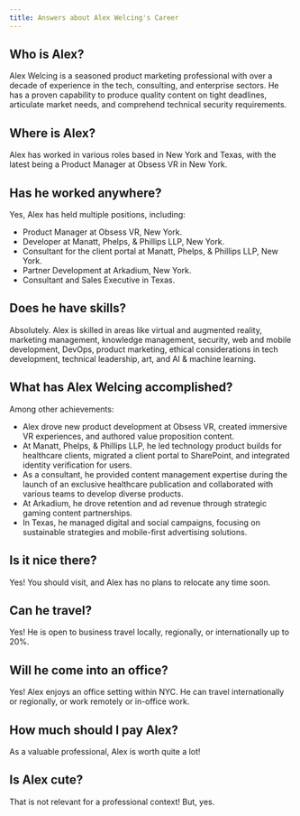 ```yaml
---
title: Answers about Alex Welcing's Career
---
```


## Who is Alex?

Alex Welcing is a seasoned product marketing professional with over a decade of experience in the tech, consulting, and enterprise sectors. He has a proven capability to produce quality content on tight deadlines, articulate market needs, and comprehend technical security requirements.

## Where is Alex?

Alex has worked in various roles based in New York and Texas, with the latest being a Product Manager at Obsess VR in New York.

## Has he worked anywhere?

Yes, Alex has held multiple positions, including:
- Product Manager at Obsess VR, New York.
- Developer at Manatt, Phelps, & Phillips LLP, New York.
- Consultant for the client portal at Manatt, Phelps, & Phillips LLP, New York.
- Partner Development at Arkadium, New York.
- Consultant and Sales Executive in Texas.

## Does he have skills?

Absolutely. Alex is skilled in areas like virtual and augmented reality, marketing management, knowledge management, security, web and mobile development, DevOps, product marketing, ethical considerations in tech development, technical leadership, art, and AI & machine learning.

## What has Alex Welcing accomplished?

Among other achievements:
- Alex drove new product development at Obsess VR, created immersive VR experiences, and authored value proposition content.
- At Manatt, Phelps, & Phillips LLP, he led technology product builds for healthcare clients, migrated a client portal to SharePoint, and integrated identity verification for users.
- As a consultant, he provided content management expertise during the launch of an exclusive healthcare publication and collaborated with various teams to develop diverse products.
- At Arkadium, he drove retention and ad revenue through strategic gaming content partnerships.
- In Texas, he managed digital and social campaigns, focusing on sustainable strategies and mobile-first advertising solutions.

## Is it nice there?

Yes! You should visit, and Alex has no plans to relocate any time soon.

## Can he travel?

Yes! He is open to business travel locally, regionally, or internationally up to 20%.

## Will he come into an office?

Yes! Alex enjoys an office setting within NYC. He can travel internationally or regionally, or work remotely or in-office work.

## How much should I pay Alex?

As a valuable professional, Alex is worth quite a lot!

## Is Alex cute?

That is not relevant for a professional context! But, yes.
